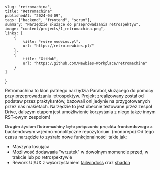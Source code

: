     slug: "retromachina",
    title: "Retromachina",
    publishedAt: "2024-04-09",
    tags: ["backend", "frontend", "scrum"],
    summary: "Narzędzie służące do przeprowadzania retrospektyw",
    image: "content/projects/1_retromachina.png",
    links: [
        {
            title: "retro.newbies.pl",
            url: "https://retro.newbies.pl/"
        },
        {
            title: "GitHub",
            url: "https://github.com/Newbies-Workplace/retromachina"
        }
    ]
}


Retromachina to klon płatnego narzędzia Parabol, służącego do pomocy przy przeprowadzaniu retrospektyw.
Projekt zrealizowany został od podstaw przez praktykantów, bazowali oni jedynie na przygotowanych przez nas makietach.
Narzędzie to jest obecnie testowane przez zespół Drive, dalszym etapem jest umożliwienie korzystania z niego także innym RST-owym zespołom!

Drugim życiem Retromachiny było połączenie projektu frontendowego z backendowym w jedno monolityczne repozytorium. (monorepo)
Od tego czasu narzędzie to zyskało nowe funkcjonalności, takie jak:

- Maszyna losująca
- Możliwość dodawania "wrzutek" w dowolnym momencie przed, w trakcie lub po retrospektywie
- Rework UI/UX z wykorzystaniem [tailwindcss](https://tailwindcss.com/) oraz [shadcn](https://ui.shadcn.com/)
